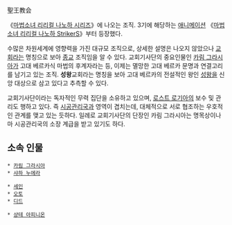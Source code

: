 聖王教会

《[[마법소녀 리리컬 나노하 시리즈]]》에 나오는 조직. 3기에 해당하는 [[애니메이션]] 《[[마법소녀 리리컬 나노하 StrikerS]]》부터 등장했다.

수많은 차원세계에 영향력을 가진 대규모 조직으로, 상세한 설명은 나오지 않았으나 [[교회]]라는 명칭으로 보아 [[종교]] 조직임을 알 수 있다. 교회기사단의 중요인물인 [[카림 그라시아]]가 고대 베르카식 마법의 후계자라는 등, 이제는 멸망한 고대 베르카 문명과 연결고리를 남기고 있는 조직. '''성왕'''교회라는 명칭을 보아 고대 베르카의 전설적인 왕인 [[성왕]]을 신앙 대상으로 삼고 있다고 추측할 수 있다.

교회기사단이라는 독자적인 무력 집단을 소유하고 있으며, [[로스트 로기아]]의 보수 및 관리도 행하고 있다. 즉 [[시공관리국]]과 영역이 겹치는데, 대체적으로 서로 협조하는 우호적인 관계를 맺고 있는 듯하다. 일례로 교회기사단의 단장인 카림 그라시아는 명목상이나마 시공관리국의 소장 계급을 받고 있기도 하다.

== 소속 인물 ==
 * [[카림 그라시아]]
 * [[샤하 누에라]]

 * [[세인]]
 * [[오토]]
 * [[디드]]

 * [[샹테 아피니온]]

